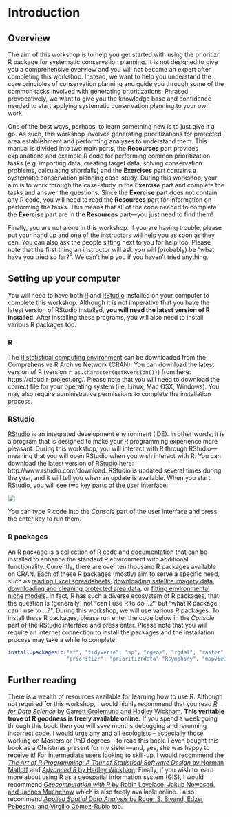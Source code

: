# Introduction

## Overview

The aim of this workshop is to help you get started with using the prioritizr R package for systematic conservation planning. It is not designed to give you a comprehensive overview and you will not become an expert after completing this workshop. Instead, we want to help you understand the core principles of conservation planning and guide you through some of the common tasks involved with generating prioritizations. Phrased provocatively, we want to give you the knowledge base and confidence needed to start applying systematic conservation planning to your own work.

One of the best ways, perhaps, to learn something new is to just give it a go. As such, this workshop involves generating prioritizations for protected area establishment and performing analyses to understand them. This manual is divided into two main parts, the **Resources** part provides explanations and example R code for performing common prioritization tasks (e.g. importing data, creating target data, solving conservation problems, calculating shortfalls) and the **Exercises** part contains a systematic conservation planning case-study. During this workshop, your aim is to work through the case-study in the **Exercise** part and complete the tasks and answer the questions. Since the **Exercise** part does not contain any R code, you will need to read the **Resources** part for information on performing the tasks. This means that all of the code needed to complete the **Exercise** part are in the **Resources** part---you just need to find them!

Finally, you are not alone in this workshop. If you are having trouble, please put your hand up and one of the instructors will help you as soon as they can. You can also ask the people sitting next to you for help too. Please note that the first thing an instructor will ask you will (probably) be "what have you tried so far?". We can't help you if you haven't tried anything.

## Setting up your computer

You will need to have both [R](https://www.r-project.org/) and [RStudio](https://www.rstudio.com/) installed on your computer to complete this workshop. Although it is not imperative that you have the latest version of RStudio installed, **you will need the latest version of R installed**. After installing these programs, you will also need to install various R packages too.

### R

The [R statistical computing environment](https://www.r-project.org/) can be downloaded from the Comprehensive R Archive Network (CRAN). You can download the latest version of R (version `r as.character(getRversion())`) from here: https://cloud.r-project.org/. Please note that you will need to download the correct file for your operating system (i.e. Linux, Mac OSX, Windows). You may also require administrative permissions to complete the installation process.

### RStudio

[RStudio](https://www.rstudio.com/) is an integrated development environment (IDE). In other words, it is a program that is designed to make your R programming experience more pleasant. During this workshop, you will interact with R through RStudio---meaning that you will open RStudio when you wish interact with R. You can download the latest version of [RStudio](https://www.rstudio.com/) here: http://www.rstudio.com/download. RStudio is updated several times during the year, and it will tell you when an update is available. When you start RStudio, you will see two key parts of the user interface:

![](rstudio-console.png)

You can type R code into the _Console_ part of the user interface and press the enter key to run them.

### R packages

An R package is a collection of R code and documentation that can be installed to enhance the standard R environment with additional functionality. Currently, there are over ten thousand R packages available on CRAN. Each of these R packages (mostly) aim to serve a specific need, such as [reading Excel spreadsheets](https://cran.r-project.org/web/packages/readxl/index.html), [downloading satellite imagery data](https://cran.r-project.org/web/packages/MODIStsp/index.html), [downloading and cleaning protected area data](https://cran.r-project.org/web/packages/wdpar/index.html), or [fitting environmental niche models](https://cran.r-project.org/web/packages/ENMeval/index.html). In fact, R has such a diverse ecosystem of R packages, that the question is (generally) not "can I use R to do ...?" but "what R package can I use to ...?". During this workshop, we will use various R packages. To install these R packages, please run enter the code below in the _Console_ part of the RStudio interface and press enter. Please note that you will require an internet connection to install the packages and the installation process may take a while to complete.

```r
install.packages(c("sf", "tidyverse", "sp", "rgeos", "rgdal", "raster",
                   "prioritizr", "prioritizrdata" "Rsymphony", "mapview"))
```

## Further reading

There is a wealth of resources available for learning how to use R. Although not required for this workshop, I would highly recommend that you read [_R for Data Science_ by Garrett Grolemund and Hadley Wickham](https://r4ds.had.co.nz/). **This veritable trove of R goodness is freely available online.** If you spend a week going through this book then you will save months debugging and rerunning incorrect code. I would urge any and all ecologists -- especially those working on Masters or PhD degrees -- to read this book. I even bought this book as a Christmas present for my sister---and, yes, she was happy to receive it! For intermediate users looking to skill-up, I would recommend the [_The Art of R Programming: A Tour of Statistical Software Design_ by Norman Matloff](http://shop.oreilly.com/product/9781593273842.do) and [_Advanced R_ by Hadley Wickham](https://adv-r.hadley.nz/). Finally, if you wish to learn more about using R as a geospatial information system (GIS), I would recommend [_Geocomputation with R_ by Robin Lovelace, Jakub Nowosad, and Jannes Muenchow](https://geocompr.robinlovelace.net/) which is also freely available online. I also recommend [_Applied Spatial Data Analysis_ by Roger S. Bivand, Edzer Pebesma, and Virgilio Gómez-Rubio](https://www.springer.com/gp/book/9781461476177) too.
